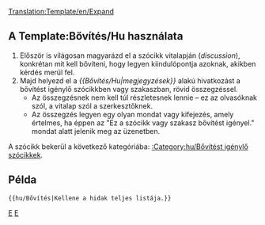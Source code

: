 <noinclude>[[Translation:Template/en/Expand]]</noinclude><noinclude></noinclude>{{en/Ambox| type  = notice
| image = Paper-plus.png
| text  = Ez a szócikk vagy szakasz '''bővítést''' igényel.<br/>{{{1|}}}
<div style="font-size: 80%">
*A pontos teendőkről bővebben olvashatsz a szócikk [[Talk:{{PAGENAME}}|vitalapján]].
*Forgasd a [[en/Wiki/Manual of Style|Stíluskalauzt]], hogy helyesen szerkessz.
*Ne felejtsd el eltávolítani ezt a sablont, ha a szócikk kibővült.
</div>
}}<includeonly>{{{2|[[Category:hu/Bővítést igénylő szócikkek]]}}}</includeonly><noinclude>

==A Template:Bővítés/Hu használata==
#Először is világosan magyarázd el a szócikk vitalapján (''discussion''), konkrétan mit kell bővíteni, hogy legyen kiindulópontja azoknak, akikben kérdés merül fel.
#Majd helyezd el a ''<nowiki>{{</nowiki>Bővítés/Hu|megjegyzések<nowiki>}}</nowiki>'' alakú hivatkozást a bővítést igénylő szócikkben vagy szakaszban, rövid összegzéssel.
#*Az összegzésnek nem kell túl részletesnek lennie – ez az olvasóknak szól, a vitalap szól a szerkesztőknek.
#*Az összegzés legyen egy olyan mondat vagy kifejezés, amely értelmes, ha éppen az "Ez a szócikk vagy szakasz bővítést igényel." mondat alatt jelenik meg az üzenetben.

A szócikk bekerül a következő kategóriába: [[:Category:hu/Bővítést igénylő szócikkek]].

==Példa==
<pre>{{hu/Bővítés|Kellene a hidak teljes listája.}}</pre>
{{hu/Bővítés|Kellene a hidak teljes listája.|2=}}


[[Category:hu/Sablonok|E]][[Category:hu/Üzenet dobozok|E]]</noinclude>